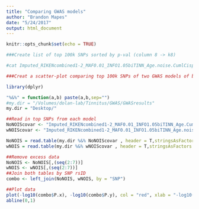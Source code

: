 ```yaml
---
title: "Comparing GWAS models"
author: "Brandon Mapes"
date: "5/24/2017"
output: html_document
---
```


```r
knitr::opts_chunk$set(echo = TRUE)
```

```bash
###Create list of top 100k SNPs sorted by p-val (column 8 -> k8)

#cat Imputed_RIKENcombined1-2_MAF0.01_INFO1.05biTINN_Age.noise.CumlCispdose.10PCs_chr1-22.assoc.dosage | sort -k8 -n | head -100000 >> Imputed_RIKENcombined1-2_MAF0.01_INFO1.05biTINN_Age.noise.CumlCispdose.10PCs_1-22.assoc.dosage.sort.top100000
```


```r
###Creat a scatter-plot comparing top 100k SNPs of two GWAS models of binary tinnitus response; one using noise-exposure as a covariate, one without. (other covariates: age, cumulative cisplatin dose, and principle components 1-10)

library(dplyr)

"%&%" = function(a,b) paste(a,b,sep="")
#my.dir = "/Volumes/dolan-lab/Tinnitus/GWAS/GWASresults"
my.dir = "Desktop/"

##Read in top SNPs from each model
NoNOIScovar <- "Imputed_RIKENcombined1-2_MAF0.01_INFO1.05biTINN_Age.CumlCispdose.10PCs_chr1-22.assoc.dosage.sorted.top100000"
wNOIScovar <- "Imputed_RIKENcombined1-2_MAF0.01_INFO1.05biTINN_Age.noise.CumlCispdose.10PCs_chr1-22.assoc.dosage.sorted.top100000"

NoNOIS = read.table(my.dir %&% NoNOIScovar , header = T,stringsAsFactors = F)
wNOIS = read.table(my.dir %&% wNOIScovar , header = T,stringsAsFactors = F)

##Remove excess data
NoNOIS <- NoNOIS[,(seq(2:7))]
wNOIS <- wNOIS[,(seq(2:7))]
##Join both tables by SNP rsID
combo <- left_join(NoNOIS, wNOIS, by = "SNP")

##Plot data
plot(-log10(combo$P.x), -log10(combo$P.y), col = "red", xlab = "-log10(p) w/o noise exposure covariate", ylab = "-log10(p) w/ noise exposure covariate", main =  "Tinnitus GWAS Top 100k SNPs by p-val")
abline(0,1)
```